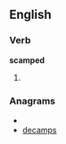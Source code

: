 ==English==

===Verb===
'''scamped'''

# {{past of|[[scamp]]}}

===Anagrams===
* {{alphagram|acdemps}}
* [[decamps#English|decamps]]